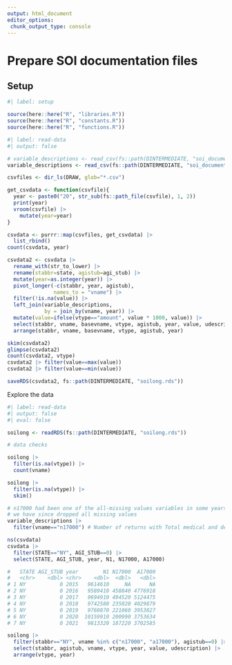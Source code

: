 ```yaml
---
output: html_document
editor_options: 
 chunk_output_type: console
---
```


# Prepare SOI documentation files

## Setup

```r
#| label: setup

source(here::here("R", "libraries.R"))
source(here::here("R", "constants.R"))
source(here::here("R", "functions.R"))

```


```r
#| label: read-data
#| output: false

# variable_descriptions <- read_csv(fs::path(DINTERMEDIATE, "soi_documentation.csv"))
variable_descriptions <- read_csv(fs::path(DINTERMEDIATE, "soi_documentation_by_year.csv"))

csvfiles <- dir_ls(DRAW, glob="*.csv")

get_csvdata <- function(csvfile){
  year <- paste0("20", str_sub(fs::path_file(csvfile), 1, 2))
  print(year)
  vroom(csvfile) |> 
    mutate(year=year)
}

csvdata <- purrr::map(csvfiles, get_csvdata) |> 
  list_rbind()
count(csvdata, year)

csvdata2 <- csvdata |> 
  rename_with(str_to_lower) |> 
  rename(stabbr=state, agistub=agi_stub) |> 
  mutate(year=as.integer(year)) |> 
  pivot_longer(-c(stabbr, year, agistub),
               names_to = "vname") |> 
  filter(!is.na(value)) |> 
  left_join(variable_descriptions,
            by = join_by(vname, year)) |> 
  mutate(value=ifelse(vtype=="amount", value * 1000, value)) |> 
  select(stabbr, vname, basevname, vtype, agistub, year, value, udescription, description) |> 
  arrange(stabbr, vname, basevname, vtype, agistub, year)

skim(csvdata2)
glimpse(csvdata2)
count(csvdata2, vtype)
csvdata2 |> filter(value==max(value))
csvdata2 |> filter(value==min(value))

saveRDS(csvdata2, fs::path(DINTERMEDIATE, "soilong.rds"))


```

Explore the data

```r
#| label: read-data
#| output: false
#| eval: false

soilong <- readRDS(fs::path(DINTERMEDIATE, "soilong.rds"))

# data checks

soilong |>
  filter(is.na(vtype)) |>
  count(vname)

soilong |>
  filter(is.na(vtype)) |> 
  skim()

# n17000 had been one of the all-missing values variables in some years
# we have since dropped all missing values
variable_descriptions |> 
  filter(vname=="n17000") # Number of returns with Total medical and dental expense deduction

ns(csvdata)
csvdata |> 
  filter(STATE=="NY", AGI_STUB==0) |> 
  select(STATE, AGI_STUB, year, N1, N17000, A17000)

#   STATE AGI_STUB year        N1 N17000  A17000
#   <chr>    <dbl> <chr>    <dbl>  <dbl>   <dbl>
# 1 NY           0 2015   9614610     NA      NA
# 2 NY           0 2016   9589410 458840 4776918
# 3 NY           0 2017   9694910 494520 5124475
# 4 NY           0 2018   9742580 235020 4029879
# 5 NY           0 2019   9760870 221060 3953827
# 6 NY           0 2020  10159910 200990 3753634
# 7 NY           0 2021   9813320 187220 3702585

soilong |> 
  filter(stabbr=="NY", vname %in% c("n17000", "a17000"), agistub==0) |> 
  select(stabbr, agistub, vname, vtype, year, value, udescription) |> 
  arrange(vtype, year)



```


